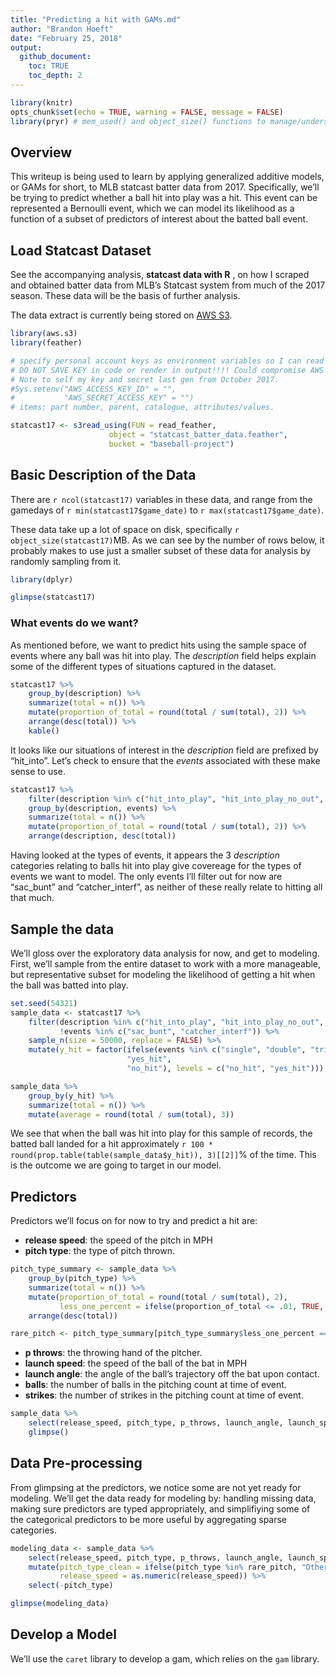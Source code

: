 ```yaml
---
title: "Predicting a hit with GAMs.md"
author: "Brandon Hoeft"
date: "February 25, 2018"
output:
  github_document:
    toc: TRUE
    toc_depth: 2
---
```


```r
library(knitr)
opts_chunk$set(echo = TRUE, warning = FALSE, message = FALSE)
library(pryr) # mem_used() and object_size() functions to manage/understand memory usage.

```


## Overview

This writeup is being used to learn by applying generalized additive models, or GAMs for short, to MLB statcast batter data from 2017. Specifically, we'll be trying to predict whether a ball hit into play was a hit. This event can be represented a Bernoulli event, which we can model its likelihood as a function of a subset of predictors of interest about the batted ball event.  

## Load Statcast Dataset 

See the accompanying analysis, **statcast data with R** , on how I scraped and obtained batter data from MLB's Statcast system from much of the 2017 season. These data will be the basis of further analysis. 

The data extract is currently being stored on [AWS S3](https://aws.amazon.com/s3/).

```r
library(aws.s3)
library(feather)

# specify personal account keys as environment variables so I can read my s3 object(s) from AWS. 
# DO NOT SAVE KEY in code or render in output!!!! Could compromise AWS account. 
# Note to self my key and secret last gen from October 2017. 
#Sys.setenv("AWS_ACCESS_KEY_ID" = "",
#           "AWS_SECRET_ACCESS_KEY" = "")
# items: part number, parent, catalogue, attributes/values.

statcast17 <- s3read_using(FUN = read_feather, 
                      object = "statcast_batter_data.feather", 
                      bucket = "baseball-project")

```

## Basic Description of the Data

There are `r ncol(statcast17)` variables in these data, and range from the gamedays of `r min(statcast17$game_date)` to `r max(statcast17$game_date)`.

These data take up a lot of space on disk, specifically `r object_size(statcast17)`MB. As we can see by the number of rows below, it probably makes to use just a smaller subset of these data for analysis by randomly sampling from it. 

``` r
library(dplyr)

glimpse(statcast17)
```

### What events do we want?

As mentioned before, we want to predict hits using the sample space of events where any ball was hit into play. The *description* field helps explain some of the different types of situations captured in the dataset.

``` r

statcast17 %>%
    group_by(description) %>%
    summarize(total = n()) %>%
    mutate(proportion_of_total = round(total / sum(total), 2)) %>%
    arrange(desc(total)) %>%
    kable()
```

It looks like our situations of interest in the *description* field are prefixed by "hit_into". Let's check to ensure that the *events* associated with these make sense to use.

``` r

statcast17 %>%
    filter(description %in% c("hit_into_play", "hit_into_play_no_out", "hit_into_play_score")) %>%
    group_by(description, events) %>%
    summarize(total = n()) %>%
    mutate(proportion_of_total = round(total / sum(total), 2)) %>%
    arrange(description, desc(total))
```

Having looked at the types of events, it appears the 3 *description* categories relating to balls hit into play give covereage for the types of events we want to model. The only events I'll filter out for now are "sac_bunt" and "catcher_interf", as neither of these really relate to hitting all that much.

## Sample the data

We'll gloss over the exploratory data analysis for now, and get to modeling. First, we'll sample from the entire dataset to work with a more manageable, but representative subset for modeling the likelihood of getting a hit when the ball was batted into play. 

``` r
set.seed(54321)
sample_data <- statcast17 %>%
    filter(description %in% c("hit_into_play", "hit_into_play_no_out", "hit_into_play_score"),
           !events %in% c("sac_bunt", "catcher_interf")) %>%
    sample_n(size = 50000, replace = FALSE) %>%
    mutate(y_hit = factor(ifelse(events %in% c("single", "double", "triple", "home_run"),
                          "yes_hit",
                          "no_hit"), levels = c("no_hit", "yes_hit")))

sample_data %>%
    group_by(y_hit) %>%
    summarize(total = n()) %>%
    mutate(average = round(total / sum(total), 3))
```

We see that when the ball was hit into play for this sample of records, the batted ball landed for a hit approximately `r 100 * round(prop.table(table(sample_data$y_hit)), 3)[[2]]`% of the time. This is the outcome we are going to target in our model.

## Predictors 

Predictors we'll focus on for now to try and predict a hit are:

* **release speed**: the speed of the pitch in MPH
* **pitch type**: the type of pitch thrown.
``` r
pitch_type_summary <- sample_data %>%
    group_by(pitch_type) %>%
    summarize(total = n()) %>%
    mutate(proportion_of_total = round(total / sum(total), 2),
           less_one_percent = ifelse(proportion_of_total <= .01, TRUE, FALSE)) %>%
    arrange(desc(total)) 

rare_pitch <- pitch_type_summary[pitch_type_summary$less_one_percent == TRUE, ]$pitch_type
```

* **p throws**: the throwing hand of the pitcher.
* **launch speed**: the speed of the ball of the bat in MPH
* **launch angle**: the angle of the ball's trajectory off the bat upon contact. 
* **balls**: the number of balls in the pitching count at time of event.
* **strikes**: the number of strikes in the pitching count at time of event. 

``` r
sample_data %>%
    select(release_speed, pitch_type, p_throws, launch_angle, launch_speed, balls, strikes, y_hit) %>%
    glimpse()
```



## Data Pre-processing

From glimpsing at the predictors, we notice some are not yet ready for modeling. We'll get the data ready for modeling by: handling missing data, making sure predictors are typed appropriately, and simplifiying some of the categorical predictors to be more useful by aggregating sparse categories.

``` r
modeling_data <- sample_data %>%
    select(release_speed, pitch_type, p_throws, launch_angle, launch_speed, balls, strikes, y_hit) %>%
    mutate(pitch_type_clean = ifelse(pitch_type %in% rare_pitch, "Other", pitch_type),
           release_speed = as.numeric(release_speed)) %>%
    select(-pitch_type)

glimpse(modeling_data)
```

## Develop a Model

We'll use the `caret` library to develop a gam, which relies on the `gam` library. 

``` r


```